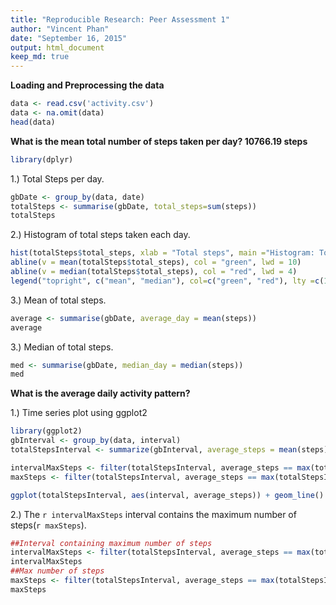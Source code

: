 ```yaml
---
title: "Reproducible Research: Peer Assessment 1"
author: "Vincent Phan"
date: "September 16, 2015"
output: html_document
keep_md: true
---
```




**Loading and Preprocessing the data**
```r
data <- read.csv('activity.csv')
data <- na.omit(data)
head(data)

```


**What is the mean total number of steps taken per day? 10766.19 steps**

```r
library(dplyr)
```

1.) Total Steps per day.
```r
gbDate <- group_by(data, date)
totalSteps <- summarise(gbDate, total_steps=sum(steps))
totalSteps
```

2.) Histogram of total steps taken each day.
```r
hist(totalSteps$total_steps, xlab = "Total steps", main ="Histogram: Total Steps")
abline(v = mean(totalSteps$total_steps), col = "green", lwd = 10)
abline(v = median(totalSteps$total_steps), col = "red", lwd = 4)
legend("topright", c("mean", "median"), col=c("green", "red"), lty =c(1,1), lwd=2)

```

3.) Mean of total steps.
```r
average <- summarise(gbDate, average_day = mean(steps))
average
```

3.) Median of total steps.
```r
med <- summarise(gbDate, median_day = median(steps))
med
```

**What is the average daily activity pattern?**

1.) Time series plot using ggplot2
```r
library(ggplot2)
gbInterval <- group_by(data, interval)
totalStepsInterval <- summarize(gbInterval, average_steps = mean(steps))

intervalMaxSteps <- filter(totalStepsInterval, average_steps == max(totalStepsInterval$average_steps))$interval
maxSteps <- filter(totalStepsInterval, average_steps == max(totalStepsInterval$average_steps))$average_steps

ggplot(totalStepsInterval, aes(interval, average_steps)) + geom_line() + geom_vline(xintercept=intervalMaxSteps, color="blue") + annotate("text", x = 1230, y = 206.1698, label = "V line = 5 Min interval MAX steps", color = "blue", size = 3) + ylab("Average Steps") + xlab("Time Intervals") + labs(title ="Time Series Plot(ggplot2)")

```

2.) The `r intervalMaxSteps` interval contains the maximum number of steps(`r maxSteps`).

```r
##Interval containing maximum number of steps
intervalMaxSteps <- filter(totalStepsInterval, average_steps == max(totalStepsInterval$average_steps))$interval
intervalMaxSteps
##Max number of steps
maxSteps <- filter(totalStepsInterval, average_steps == max(totalStepsInterval$average_steps))$average_steps
maxSteps
```
